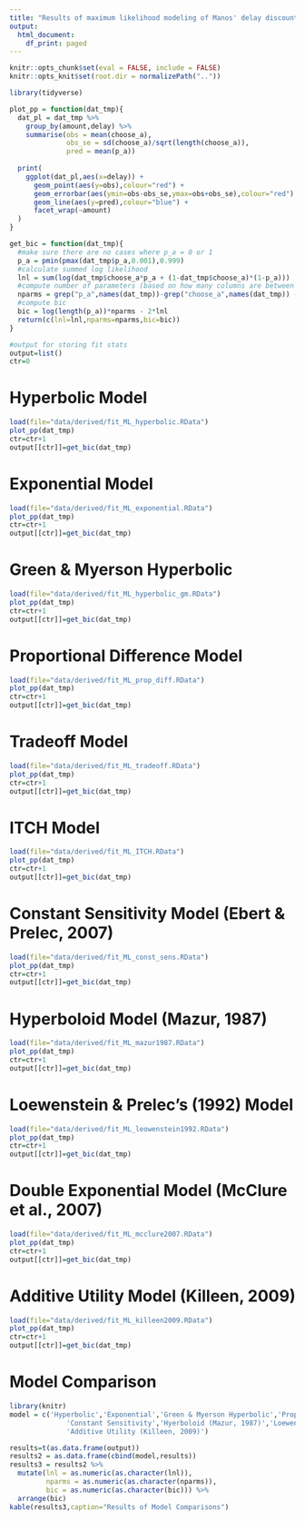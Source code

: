 ```yaml
---
title: "Results of maximum likelihood modeling of Manos' delay discounting data"
output:
  html_document:
    df_print: paged
---
```


```r
knitr::opts_chunk$set(eval = FALSE, include = FALSE)
knitr::opts_knit$set(root.dir = normalizePath(".."))
```

```r
library(tidyverse)

plot_pp = function(dat_tmp){
  dat_pl = dat_tmp %>%
    group_by(amount,delay) %>%
    summarise(obs = mean(choose_a),
              obs_se = sd(choose_a)/sqrt(length(choose_a)),
              pred = mean(p_a))
  
  print(
    ggplot(dat_pl,aes(x=delay)) +
      geom_point(aes(y=obs),colour="red") +
      geom_errorbar(aes(ymin=obs-obs_se,ymax=obs+obs_se),colour="red") +
      geom_line(aes(y=pred),colour="blue") +
      facet_wrap(~amount)
  )
}

get_bic = function(dat_tmp){
  #make sure there are no cases where p_a = 0 or 1
  p_a = pmin(pmax(dat_tmp$p_a,0.001),0.999) 
  #calculate summed log likelihood
  lnl = sum(log(dat_tmp$choose_a*p_a + (1-dat_tmp$choose_a)*(1-p_a)))
  #compute number of parameters (based on how many columns are between observed choice and predicted choice)
  nparms = grep("p_a",names(dat_tmp))-grep("choose_a",names(dat_tmp)) - 1
  #compute bic
  bic = log(length(p_a))*nparms - 2*lnl 
  return(c(lnl=lnl,nparms=nparms,bic=bic))
}

#output for storing fit stats
output=list()
ctr=0
```


# Hyperbolic Model

```r
load(file="data/derived/fit_ML_hyperbolic.RData")
plot_pp(dat_tmp)
ctr=ctr+1
output[[ctr]]=get_bic(dat_tmp)
```

# Exponential Model
```r
load(file="data/derived/fit_ML_exponential.RData")
plot_pp(dat_tmp)
ctr=ctr+1
output[[ctr]]=get_bic(dat_tmp)
```

# Green & Myerson Hyperbolic
```r
load(file="data/derived/fit_ML_hyperbolic_gm.RData")
plot_pp(dat_tmp)
ctr=ctr+1
output[[ctr]]=get_bic(dat_tmp)
```

# Proportional Difference Model
```r
load(file="data/derived/fit_ML_prop_diff.RData")
plot_pp(dat_tmp)
ctr=ctr+1
output[[ctr]]=get_bic(dat_tmp)
```

# Tradeoff Model
```r
load(file="data/derived/fit_ML_tradeoff.RData")
plot_pp(dat_tmp)
ctr=ctr+1
output[[ctr]]=get_bic(dat_tmp)
```

# ITCH Model
```r
load(file="data/derived/fit_ML_ITCH.RData")
plot_pp(dat_tmp)
ctr=ctr+1
output[[ctr]]=get_bic(dat_tmp)
```

# Constant Sensitivity Model (Ebert & Prelec, 2007)
```r
load(file="data/derived/fit_ML_const_sens.RData")
plot_pp(dat_tmp)
ctr=ctr+1
output[[ctr]]=get_bic(dat_tmp)
```

# Hyperboloid Model (Mazur, 1987)
```r
load(file="data/derived/fit_ML_mazur1987.RData")
plot_pp(dat_tmp)
ctr=ctr+1
output[[ctr]]=get_bic(dat_tmp)
```

# Loewenstein & Prelec's (1992) Model
```r
load(file="data/derived/fit_ML_leowenstein1992.RData")
plot_pp(dat_tmp)
ctr=ctr+1
output[[ctr]]=get_bic(dat_tmp)
```

# Double Exponential Model (McClure et al., 2007)
```r
load(file="data/derived/fit_ML_mcclure2007.RData")
plot_pp(dat_tmp)
ctr=ctr+1
output[[ctr]]=get_bic(dat_tmp)
```

# Additive Utility Model (Killeen, 2009)
```r
load(file="data/derived/fit_ML_killeen2009.RData")
plot_pp(dat_tmp)
ctr=ctr+1
output[[ctr]]=get_bic(dat_tmp)
```

# Model Comparison
```r
library(knitr)
model = c('Hyperbolic','Exponential','Green & Myerson Hyperbolic','Proportional Difference','Tradeoff','ITCH',
              'Constant Sensitivity','Hyerboloid (Mazur, 1987)','Loewenstein & Prelec (1992)','Double Exponential (McClure et al., 2007)',
              'Additive Utility (Killeen, 2009)')

results=t(as.data.frame(output))
results2 = as.data.frame(cbind(model,results))
results3 = results2 %>%
  mutate(lnl = as.numeric(as.character(lnl)),
         nparms = as.numeric(as.character(nparms)),
         bic = as.numeric(as.character(bic))) %>%
  arrange(bic)
kable(results3,caption="Results of Model Comparisons")

```
